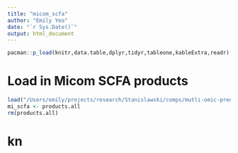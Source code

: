 ```yaml
---
title: "micom_scfa"
author: "Emily Yeo"
date: "`r Sys.Date()`"
output: html_document
---
```


```r
pacman::p_load(knitr,data.table,dplyr,tidyr,tableone,kableExtra,readr)
```

# Load in Micom SCFA products

```r
load("/Users/emily/projects/research/Stanislawski/comps/mutli-omic-predictions/data/WD_Cplex/products_all.RData")
mi_scfa <- products.all
rm(products.all)
```

# kn

```r

```

